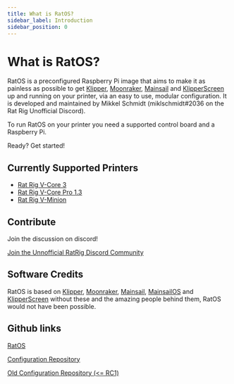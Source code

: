 ```yaml
---
title: What is RatOS?
sidebar_label: Introduction
sidebar_position: 0
---
```



# What is RatOS?

RatOS is a preconfigured Raspberry Pi image that aims to make it as painless as possible to get [Klipper](https://www.klipper3d.org/), [Moonraker](https://moonraker.readthedocs.io/en/latest/), [Mainsail](https://docs.mainsail.xyz/) and [KlipperScreen](https://klipperscreen.readthedocs.io/) up and running on your printer, via an easy to use, modular configuration. It is developed and maintained by Mikkel Schmidt (miklschmidt#2036 on the Rat Rig Unofficial Discord).

To run RatOS on your printer you need a supported control board and a Raspberry Pi.

<Link to="installation" className="button button--primary">
  Ready? Get started!
</Link>

## Currently Supported Printers

- [Rat Rig V-Core 3](printers/v-core-3.md)
- [Rat Rig V-Core Pro 1.3](printers/v-core-pro.md)
- [Rat Rig V-Minion](printers/v-minion.md)

## Contribute

Join the discussion on discord!

[Join the Unnofficial RatRig Discord Community](https://discord.gg/D62e8XNeYa ":class=button")

## Software Credits

RatOS is based on [Klipper](https://www.klipper3d.org/), [Moonraker](https://moonraker.readthedocs.io/en/latest/), [Mainsail](https://docs.mainsail.xyz/), [MainsailOS](https://github.com/raymondh2/MainsailOS) and [KlipperScreen](https://klipperscreen.readthedocs.io/) without these and the amazing people behind them, RatOS would not have been possible.

## Github links

[RatOS](https://github.com/Rat-OS/RatOS/)

[Configuration Repository](https://github.com/rat-os/ratos-configuration)

[Old Configuration Repository (<= RC1)](https://github.com/Rat-Rig/v-core-3-klipper-config)
